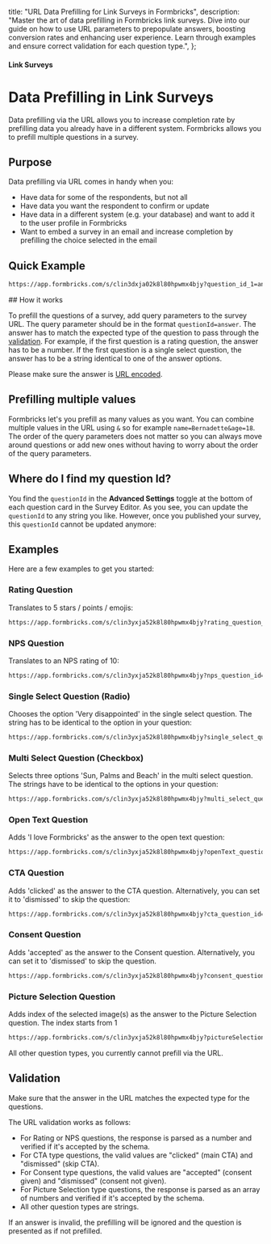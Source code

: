 

  title: "URL Data Prefilling for Link Surveys in Formbricks",
  description:
    "Master the art of data prefilling in Formbricks link surveys. Dive into our guide on how to use URL parameters to prepopulate answers, boosting conversion rates and enhancing user experience. Learn through examples and ensure correct validation for each question type.",
};

#### Link Surveys

# Data Prefilling in Link Surveys

Data prefilling via the URL allows you to increase completion rate by prefilling data you already have in a different system. Formbricks allows you to prefill multiple questions in a survey.

## Purpose

Data prefilling via URL comes in handy when you:

- Have data for some of the respondents, but not all
- Have data you want the respondent to confirm or update
- Have data in a different system (e.g. your database) and want to add it to the user profile in Formbricks
- Want to embed a survey in an email and increase completion by prefilling the choice selected in the email

## Quick Example

<Col>
<CodeGroup title="Example URL">

```sh
https://app.formbricks.com/s/clin3dxja02k8l80hpwmx4bjy?question_id_1=answer_1&question_id_2=answer_2
```

</CodeGroup>
</Col>
## How it works

To prefill the questions of a survey, add query parameters to the survey URL. The query parameter should be in the format `questionId=answer`. The answer has to match the expected type of the question to pass through the [validation](/link-surveys/data-prefilling#validation). For example, if the first question is a rating question, the answer has to be a number. If the first question is a single select question, the answer has to be a string identical to one of the answer options.

<Note>Please make sure the answer is [URL encoded](https://www.urlencoder.org/).</Note>

## Prefilling multiple values

Formbricks let's you prefill as many values as you want. You can combine multiple values in the URL using `&` so for example `name=Bernadette&age=18`. The order of the query parameters does not matter so you can always move around questions or add new ones without having to worry about the order of the query parameters.

## Where do I find my question Id?

You find the `questionId` in the **Advanced Settings** toggle at the bottom of each question card in the Survey Editor. As you see, you can update the `questionId` to any string you like. However, once you published your survey, this `questionId` cannot be updated anymore:

<MdxImage
  src={QuestionId}
  alt="The question Id is located at the bottom of each question card in the survey editor."
  quality="100"
  className="max-w-full rounded-lg sm:max-w-3xl"
/>

## Examples

Here are a few examples to get you started:

### Rating Question

Translates to 5 stars / points / emojis:

<Col>
<CodeGroup title="Rating Question">

```sh
https://app.formbricks.com/s/clin3yxja52k8l80hpwmx4bjy?rating_question_id=5
```

</CodeGroup>
</Col>

### NPS Question

Translates to an NPS rating of 10:

<Col>
<CodeGroup title="NPS Questions">

```sh
https://app.formbricks.com/s/clin3yxja52k8l80hpwmx4bjy?nps_question_id=10
```

</CodeGroup>
</Col>

### Single Select Question (Radio)

Chooses the option 'Very disappointed' in the single select question. The string has to be identical to the option in your question:

<Col>
<CodeGroup title="Single-select Question">

```sh
https://app.formbricks.com/s/clin3yxja52k8l80hpwmx4bjy?single_select_question_id=Very%20disappointed
```

</CodeGroup>
</Col>

### Multi Select Question (Checkbox)

Selects three options 'Sun, Palms and Beach' in the multi select question. The strings have to be identical to the options in your question:

<Col>
<CodeGroup title="Multi-select Question">

```sh
https://app.formbricks.com/s/clin3yxja52k8l80hpwmx4bjy?multi_select_question_id=Sun%2CPalms%2CBeach
```

</CodeGroup>
</Col>

### Open Text Question

Adds 'I love Formbricks' as the answer to the open text question:

<Col>
<CodeGroup title="Open Text Question">

```sh
https://app.formbricks.com/s/clin3yxja52k8l80hpwmx4bjy?openText_question_id=I%20love%20Formbricks
```

</CodeGroup>
</Col>

### CTA Question

Adds 'clicked' as the answer to the CTA question. Alternatively, you can set it to 'dismissed' to skip the question:

<Col>
<CodeGroup title="CTA Question">

```txt
https://app.formbricks.com/s/clin3yxja52k8l80hpwmx4bjy?cta_question_id=clicked
```

</CodeGroup>
</Col>

### Consent Question

Adds 'accepted' as the answer to the Consent question. Alternatively, you can set it to 'dismissed' to skip the question.

<Col>
<CodeGroup title="Consent Question">

```txt
https://app.formbricks.com/s/clin3yxja52k8l80hpwmx4bjy?consent_question_id=accepted
```

</CodeGroup>
</Col>

### Picture Selection Question

Adds index of the selected image(s) as the answer to the Picture Selection question. The index starts from 1

<Col>
<CodeGroup title="Picture Selection Question.">

```txt
https://app.formbricks.com/s/clin3yxja52k8l80hpwmx4bjy?pictureSelection_question_id=1%2C2%2C3
```

</CodeGroup>
</Col>
<Note>
All other question types, you currently cannot prefill via the URL.
</Note>

## Validation

Make sure that the answer in the URL matches the expected type for the questions.

The URL validation works as follows:

- For Rating or NPS questions, the response is parsed as a number and verified if it's accepted by the schema.
- For CTA type questions, the valid values are "clicked" (main CTA) and "dismissed" (skip CTA).
- For Consent type questions, the valid values are "accepted" (consent given) and "dismissed" (consent not given).
- For Picture Selection type questions, the response is parsed as an array of numbers and verified if it's accepted by the schema.
- All other question types are strings.

<Note>
  If an answer is invalid, the prefilling will be ignored and the question is presented as if not prefilled.
</Note>
